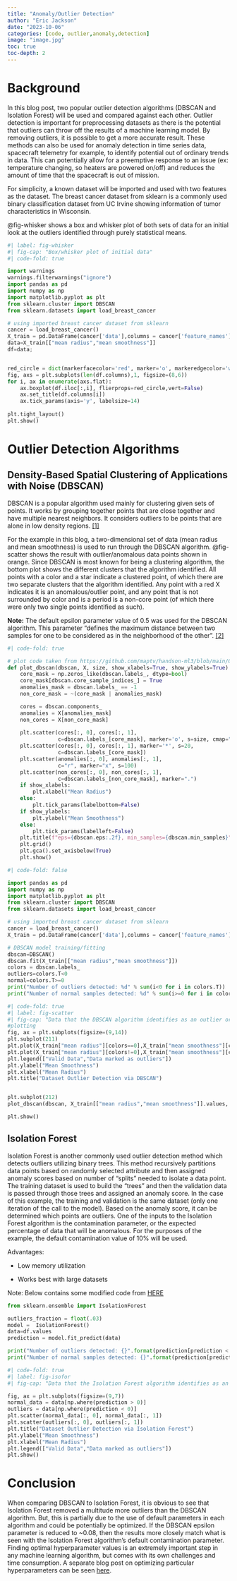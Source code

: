 ```yaml
---
title: "Anomaly/Outlier Detection"
author: "Eric Jackson"
date: "2023-10-06"
categories: [code, outlier,anomaly,detection]
image: "image.jpg"
toc: true
toc-depth: 2
---
```


# Background

In this blog post, two popular outlier detection algorithms (DBSCAN and Isolation Forest) will be used and compared against each other. Outlier detection is important for preprocessing datasets as there is the potential that outliers can throw off the results of a machine learning model. By removing outliers, it is possible to get a more accurate result. These methods can also be used for anomaly detection in time series data, spacecraft telemetry for example, to identify potential out of ordinary trends in data. This can potentially allow for a preemptive response to an issue (ex: temperature changing, so heaters are powered on/off) and reduces the amount of time that the spacecraft is out of mission.

For simplicity, a known dataset will be imported and used with two features as the dataset. The breast cancer dataset from sklearn is a commonly used binary classification dataset from UC Irvine showing information of tumor characteristics in Wisconsin.

@fig-whisker shows a box and whisker plot of both sets of data for an initial look at the outliers identified through purely statistical means.

```python
#| label: fig-whisker
#| fig-cap: "Box/whisker plot of initial data"
#| code-fold: true

import warnings
warnings.filterwarnings("ignore")
import pandas as pd
import numpy as np 
import matplotlib.pyplot as plt
from sklearn.cluster import DBSCAN
from sklearn.datasets import load_breast_cancer

# using imported breast cancer dataset from sklearn
cancer = load_breast_cancer() 
X_train = pd.DataFrame(cancer['data'],columns = cancer['feature_names']) 
data=X_train[["mean radius","mean smoothness"]]
df=data;


red_circle = dict(markerfacecolor='red', marker='o', markeredgecolor='white')
fig, axs = plt.subplots(len(df.columns),1, figsize=(8,6))
for i, ax in enumerate(axs.flat):
    ax.boxplot(df.iloc[:,i], flierprops=red_circle,vert=False)
    ax.set_title(df.columns[i])
    ax.tick_params(axis='y', labelsize=14)
  
plt.tight_layout()
plt.show()
```

# Outlier Detection Algorithms

## Density-Based Spatial Clustering of Applications with Noise (DBSCAN)

DBSCAN is a popular algorithm used mainly for clustering given sets of points. It works by grouping together points that are close together and have multiple nearest neighbors. It considers outliers to be points that are alone in low density regions. [\[1\]](https://en.wikipedia.org/wiki/DBSCAN)

For the example in this blog, a two-dimensional set of data (mean radius and mean smoothness) is used to run through the DBSCAN algorithm. @fig-scatter shows the result with outlier/anomalous data points shown in orange. Since DBSCAN is most known for being a clustering algorithm, the bottom plot shows the different clusters that the algorithm identified. All points with a color and a star indicate a clustered point, of which there are two separate clusters that the algorithm identified. Any point with a red X indicates it is an anomalous/outlier point, and any point that is not surrounded by color and is a period is a non-core point (of which there were only two single points identified as such).

**Note:** The default epsilon parameter value of 0.5 was used for the DBSCAN algorithm. This parameter "defines the maximum distance between two samples for one to be considered as in the neighborhood of the other". [\[2\]](https://scikit-learn.org/stable/modules/generated/sklearn.cluster.DBSCAN.html)

```python
#| code-fold: true

# plot code taken from https://github.com/maptv/handson-ml3/blob/main/09_unsupervised_learning.ipynb
def plot_dbscan(dbscan, X, size, show_xlabels=True, show_ylabels=True):
    core_mask = np.zeros_like(dbscan.labels_, dtype=bool)
    core_mask[dbscan.core_sample_indices_] = True
    anomalies_mask = dbscan.labels_ == -1
    non_core_mask = ~(core_mask | anomalies_mask)

    cores = dbscan.components_
    anomalies = X[anomalies_mask]
    non_cores = X[non_core_mask]
    
    plt.scatter(cores[:, 0], cores[:, 1],
                c=dbscan.labels_[core_mask], marker='o', s=size, cmap="Paired")
    plt.scatter(cores[:, 0], cores[:, 1], marker='*', s=20,
                c=dbscan.labels_[core_mask])
    plt.scatter(anomalies[:, 0], anomalies[:, 1],
                c="r", marker="x", s=100)
    plt.scatter(non_cores[:, 0], non_cores[:, 1],
                c=dbscan.labels_[non_core_mask], marker=".")
    if show_xlabels:
        plt.xlabel("Mean Radius")
    else:
        plt.tick_params(labelbottom=False)
    if show_ylabels:
        plt.ylabel("Mean Smoothness")
    else:
        plt.tick_params(labelleft=False)
    plt.title(f"eps={dbscan.eps:.2f}, min_samples={dbscan.min_samples}")
    plt.grid()
    plt.gca().set_axisbelow(True)
    plt.show()
```

```python
#| code-fold: false

import pandas as pd
import numpy as np 
import matplotlib.pyplot as plt
from sklearn.cluster import DBSCAN
from sklearn.datasets import load_breast_cancer

# using imported breast cancer dataset from sklearn
cancer = load_breast_cancer() 
X_train = pd.DataFrame(cancer['data'],columns = cancer['feature_names']) 

# DBSCAN model training/fitting
dbscan=DBSCAN()
dbscan.fit(X_train[["mean radius","mean smoothness"]])
colors = dbscan.labels_
outliers=colors.T<0
normal=colors.T>=0
print("Number of outliers detected: %d" % sum(i<0 for i in colors.T))
print("Number of normal samples detected: %d" % sum(i>=0 for i in colors.T))

```

```python
#| code-fold: true
#| label: fig-scatter
#| fig-cap: "Data that the DBSCAN algorithm identifies as an outlier or not"
#plotting
fig, ax = plt.subplots(figsize=(9,14))
plt.subplot(211)
plt.plot(X_train["mean radius"][colors==0],X_train["mean smoothness"][colors==0],marker='o',linestyle="None")
plt.plot(X_train["mean radius"][colors!=0],X_train["mean smoothness"][colors!=0],marker='o',linestyle="None")
plt.legend(["Valid Data","Data marked as outliers"])
plt.ylabel("Mean Smoothness")
plt.xlabel("Mean Radius")
plt.title("Dataset Outlier Detection via DBSCAN")


plt.subplot(212)
plot_dbscan(dbscan, X_train[["mean radius","mean smoothness"]].values, size=100)

plt.show()
```

## Isolation Forest

Isolation Forest is another commonly used outlier detection method which detects outliers utilizing binary trees. This method recursively partitions data points based on randomly selected attribute and then assigned anomaly scores based on number of "splits" needed to isolate a data point. The training dataset is used to build the "trees" and then the validation data is passed through those trees and assigned an anomaly score. In the case of this example, the training and validation is the same dataset (only one iteration of the call to the model). Based on the anomaly score, it can be determined which points are outliers. One of the inputs to the Isolation Forest algorithm is the contamination parameter, or the expected percentage of data that will be anomalous. For the purposes of the example, the default contamination value of 10% will be used.

Advantages:

-   Low memory utilization

-   Works best with large datasets

Note: Below contains some modified code from [HERE](https://medium.com/mlearning-ai/unsupervised-outlier-detection-with-isolation-forest-eab398c593b2)

```python
from sklearn.ensemble import IsolationForest

outliers_fraction = float(.03)
model =  IsolationForest()
data=df.values
prediction = model.fit_predict(data)

print("Number of outliers detected: {}".format(prediction[prediction < 0].sum()*-1))
print("Number of normal samples detected: {}".format(prediction[prediction > 0].sum()))
```

```python
#| code-fold: true
#| label: fig-isofor
#| fig-cap: "Data that the Isolation Forest algorithm identifies as an outlier or not"

fig, ax = plt.subplots(figsize=(9,7))
normal_data = data[np.where(prediction > 0)]
outliers = data[np.where(prediction < 0)]
plt.scatter(normal_data[:, 0], normal_data[:, 1])
plt.scatter(outliers[:, 0], outliers[:, 1])
plt.title("Dataset Outlier Detection via Isolation Forest")
plt.ylabel("Mean Smoothness")
plt.xlabel("Mean Radius")
plt.legend(["Valid Data","Data marked as outliers"])
plt.show()
```

# Conclusion

When comparing DBSCAN to Isolation Forest, it is obvious to see that Isolation Forest removed a multitude more outliers than the DBSCAN algorithm. But, this is partially due to the use of default parameters in each algorithm and could be potentially be optimized. If the DBSCAN epsilon parameter is reduced to \~0.08, then the results more closely match what is seen with the Isolation Forest algorithm's default contamination parameter. Finding optimal hyperparameter values is an extremely important step in any machine learning algorithm, but comes with its own challenges and time consumption. A separate blog post on optimizing particular hyperparameters can be seen [here](https://ericj96.github.io/posts/Topic_2/).
